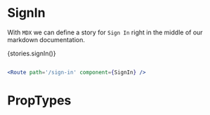 

<Meta title="Component Api|SignIn" />

# SignIn
With `MDX` we can define a story for `Sign In` right in the middle of our
markdown documentation.




  <Story name="SignIn">
    {stories.signIn()}
  </Story>


```jsx 

<Route path='/sign-in' component={SignIn} />
```

# PropTypes

<Props of={SignIn}/>

